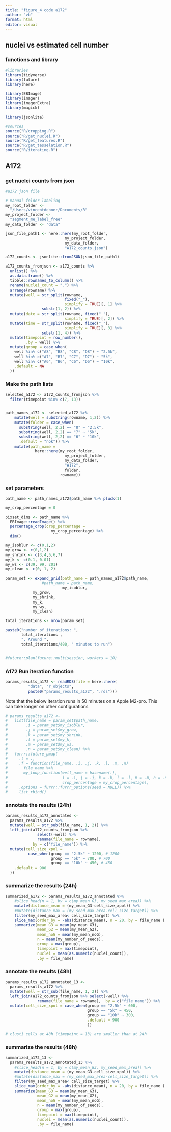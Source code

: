 ```yaml
---
title: "figure_4 code a172"
author: "vb"
format: html
editor: visual
---
```


## nuclei vs estimated cell number

### functions and library

```r

#libraries
library(tidyverse)
library(future)
library(here)

library(EBImage)
library(imager)
library(imagerExtra)
library(magick)

library(jsonlite)

#sources
source("R/cropping.R")
source("R/get_nuclei.R")
source("R/get_features.R")
source("R/get_tesselation.R")
source("R/iterating.R")


```

## A172

### get nuclei counts from json

```r

#a172 json file

# manual folder labeling
my_root_folder <- 
  "/Users/vincentdeboer/Documents/R"
my_project_folder <- 
  "segment_me_label_free"
my_data_folder <- "data"

json_file_path1 <- here::here(my_root_folder,
                          my_project_folder,
                          my_data_folder,
                          "A172_counts.json")

a172_counts <- jsonlite::fromJSON(json_file_path1) 

a172_counts_fromjson <- a172_counts %>%
  unlist() %>%
  as.data.frame() %>%
  tibble::rownames_to_column() %>%
  rename(nuclei_count = ".") %>%
  arrange(rowname) %>%
  mutate(well = str_split(rowname, 
                          fixed("_"),
                          simplify = TRUE)[, 1] %>% 
                substr(1, 2)) %>%
  mutate(date = str_split(rowname, fixed("_"),
                          simplify = TRUE)[, 2]) %>%
  mutate(time = str_split(rowname, fixed("_"),
                          simplify = TRUE)[, 3] %>% 
                substr(1, 4)) %>%
  mutate(timepoint = row_number(), 
         .by = well) %>%
  mutate(group = case_when(
    well %in% c("A8", "B8", "C8", "D8") ~ "2.5k",
    well %in% c("A7", "B7", "C7", "D7") ~ "5k",
    well %in% c("A6", "B6", "C6", "D6") ~ "10k",
    .default = NA
  ))
```

### Make the path lists

```r
selected_a172 <- a172_counts_fromjson %>% 
  filter(timepoint %in% c(7, 13))


path_names_a172 <- selected_a172 %>% 
    mutate(well = substring(rowname, 1,2)) %>% 
    mutate(folder = case_when(
      substring(well, 2,2) == "8" ~ "2.5k",
      substring(well, 2,2) == "7" ~ "5k",
      substring(well, 2,2) == "6" ~ "10k",
      .default = "nok")) %>% 
    mutate(path_name = 
             here::here(my_root_folder,
                          my_project_folder,
                          my_data_folder,
                          "A172",
                          folder,
                        rowname))

```

### set parameters

```r

path_name <- path_names_a172$path_name %>% pluck(1)

my_crop_percentage = 0

pixset_dims <- path_name %>% 
  EBImage::readImage() %>%
  percentage_crop(crop_percentage = 
                    my_crop_percentage) %>% 
  dim()

my_isoblur <- c(0,1,2)
my_grow <- c(0,1,2)
my_shrink <- c(3,4,5,6,7)
my_k <- c(0.1, 0.01)
my_ws <- c(39, 99, 201)
my_clean <- c(0, 1, 2)

param_set <- expand_grid(path_name = path_names_a172$path_name,
                #path_name = path_name,
                         my_isoblur,
            my_grow,
            my_shrink,
            my_k,
            my_ws,
            my_clean)

total_iterations <- nrow(param_set)

paste0("number of iterations: ", 
       total_iterations ,
       ". Around ", 
       total_iterations/400, " minutes to run")


#future::plan(future::multisession, workers = 10)

```

### A172 Run iteration function

```r

params_results_a172 <- readRDS(file = here::here(
          "data", "r_objects", 
          paste0("params_results_a172", ".rds")))

```

::: callout-warnign
Note that the below iteration runs in 50 minutes on a Apple M2-pro. This can take longer on other configurations
:::

```r

# params_results_a172 <- 
#   list(file_name = param_set$path_name, 
#        .i = param_set$my_isoblur,
#        .j = param_set$my_grow,
#        .k = param_set$my_shrink,
#        .l = param_set$my_k,
#        .m = param_set$my_ws,
#        .n = param_set$my_clean) %>% 
#   furrr::future_pmap(
#     .l = .,
#     .f = function(file_name, .i, .j, .k, .l, .m, .n) 
#       file_name %>%
#       my_loop_function(well_name = basename(.),
#                        i = .i, j = .j, k = .k, l = .l, m = .m, n = .n,
#                        crop_percentage = my_crop_percentage), 
#     .options = furrr::furrr_options(seed = NULL)) %>%
#     list_rbind() 

```

### annotate the results (24h)

```r
params_results_a172_annotated <-
  params_results_a172 %>%
  mutate(well = str_sub(file_name, 1, 2)) %>%
  left_join(a172_counts_fromjson %>% 
              select(-well) %>%
              rename(file_name = rowname), 
            by = c("file_name")) %>%
  mutate(cell_size_xpol = 
          case_when(group == "2.5k" ~ 1200, # 1200
                    group == "5k" ~ 700, # 700
                    group == "10k" ~ 450, # 450
    .default = 900
  ))
```

### summarize the results (24h)

```r

summarized_a172 <- params_results_a172_annotated %>% 
    #slice_head(n = 1, by = c(my_mean_G3, my_seed_max_area)) %>% 
    mutate(distance_mean = (my_mean_G3-cell_size_xpol)) %>% 
    #mutate(distance_max = (my_seed_max_area-cell_size_target)) %>% 
    filter(my_seed_max_area< cell_size_target) %>% 
    slice_max(order_by = -abs(distance_mean), n = 20, by = file_name ) %>% 
    summarize(mean_G3 = mean(my_mean_G3),
              mean_G2 = mean(my_mean_G2),
              mean_noG = mean(my_mean_noG),
              n = mean(my_number_of_seeds),
              group = max(group),
              timepoint = max(timepoint),
              nuclei = mean(as.numeric(nuclei_count)),
              .by = file_name)


```

### annotate the results (48h)

```r

params_results_a172_annotated_13 <- 
  params_results_a172 %>% 
  mutate(well = str_sub(file_name, 1, 2)) %>% 
  left_join(a172_counts_fromjson %>% select(-well) %>% 
              rename(file_name = rowname),  by = c("file_name")) %>% 
  mutate(cell_size_xpol = case_when(group == "2.5k" ~ 600,
                                    group == "5k" ~ 450,
                                    group == "10k" ~ 300,
                                    .default = 900
                                    )) 

# clust1 cells at 48h (timepoint = 13) are smaller than at 24h

```

### summarize the results (48h)

```r
summarized_a172_13 <- 
  params_results_a172_annotated_13 %>% 
    #slice_head(n = 1, by = c(my_mean_G3, my_seed_max_area)) %>% 
    mutate(distance_mean = (my_mean_G3-cell_size_xpol)) %>% 
    #mutate(distance_max = (my_seed_max_area-cell_size_target)) %>% 
    filter(my_seed_max_area< cell_size_target) %>% 
    slice_max(order_by = -abs(distance_mean), n = 20, by = file_name ) %>% 
    summarize(mean_G3 = mean(my_mean_G3),
              mean_G2 = mean(my_mean_G2),
              mean_noG = mean(my_mean_noG),
              n = mean(my_number_of_seeds),
              group = max(group),
              timepoint = max(timepoint),
              nuclei = mean(as.numeric(nuclei_count)),
              .by = file_name)



```
